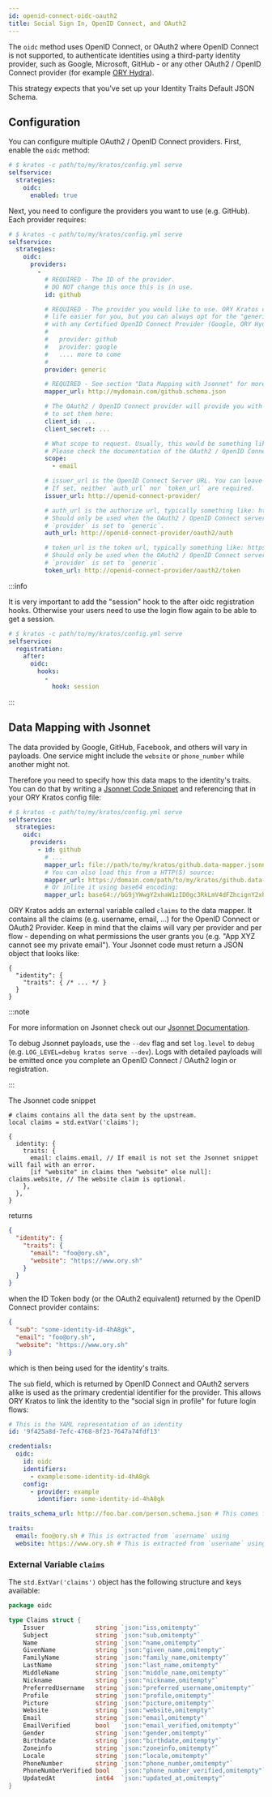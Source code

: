 ```yaml
---
id: openid-connect-oidc-oauth2
title: Social Sign In, OpenID Connect, and OAuth2
---
```


The `oidc` method uses OpenID Connect, or OAuth2 where OpenID Connect is not
supported, to authenticate identities using a third-party identity provider,
such as Google, Microsoft, GitHub - or any other OAuth2 / OpenID Connect
provider (for example [ORY Hydra](https://www.ory.sh/hydra)).


This strategy expects that you've set up your Identity Traits Default JSON Schema.

## Configuration

You can configure multiple OAuth2 / OpenID Connect providers. First, enable the
`oidc` method:

```yaml title="path/to/my/kratos/config.yml"
# $ kratos -c path/to/my/kratos/config.yml serve
selfservice:
  strategies:
    oidc:
      enabled: true
```

Next, you need to configure the providers you want to use (e.g. GitHub). Each
provider requires:

```yaml title="path/to/my/kratos/config.yml"
# $ kratos -c path/to/my/kratos/config.yml serve
selfservice:
  strategies:
    oidc:
      providers:
        -
          # REQUIRED - The ID of the provider.
          # DO NOT change this once this is in use.
          id: github

          # REQUIRED - The provider you would like to use. ORY Kratos comes with some predefined providers to make
          # life easier for you, but you can always opt for the "generic" provider, which works
          # with any Certified OpenID Connect Provider (Google, ORY Hydra, ...):
          #
          #   provider: github
          #   provider: google
          #   .... more to come
          #
          provider: generic

          # REQUIRED - See section "Data Mapping with Jsonnet" for more information.
          mapper_url: http://mydomain.com/github.schema.json

          # The OAuth2 / OpenID Connect provider will provide you with a OAuth2 Client ID and Client Secret. You need
          # to set them here:
          client_id: ...
          client_secret: ...

          # What scope to request. Usually, this would be something like "profile" or "email".
          # Please check the documentation of the OAuth2 / OpenID Connect provider to see what's allowed here.
          scope:
            - email

          # issuer_url is the OpenID Connect Server URL. You can leave this empty if `provider` is not set to `generic`.
          # If set, neither `auth_url` nor `token_url` are required.
          issuer_url: http://openid-connect-provider/

          # auth_url is the authorize url, typically something like: https://example.org/oauth2/auth
          # Should only be used when the OAuth2 / OpenID Connect server is not supporting OpenID Connect Discovery and when
          # `provider` is set to `generic`.
          auth_url: http://openid-connect-provider/oauth2/auth

          # token_url is the token url, typically something like: https://example.org/oauth2/token
          # Should only be used when the OAuth2 / OpenID Connect server is not supporting OpenID Connect Discovery and when
          # `provider` is set to `generic`.
          token_url: http://openid-connect-provider/oauth2/token
```

:::info

It is very important to add the "session" hook to the after oidc registration hooks. Otherwise your users need to
use the login flow again to be able to get a session.

```yaml title="path/to/my/kratos/config.yml"
# $ kratos -c path/to/my/kratos/config.yml serve
selfservice:
  registration:
    after:
      oidc:
        hooks:
          -
            hook: session
```

:::

## Data Mapping with Jsonnet

The data provided by Google, GitHub, Facebook, and others will vary in payloads.
One service might include the `website` or `phone_number` while another might not.

Therefore you need to specify how this data maps to the identity's traits. You
can do that by writing a [Jsonnet Code Snippet](../../reference/jsonnet.mdx) and referencing
that in your ORY Kratos config file:

```yaml title="path/to/my/kratos/config.yml"
# $ kratos -c path/to/my/kratos/config.yml serve
selfservice:
  strategies:
    oidc:
      providers:
        - id: github
          # ...
          mapper_url: file://path/to/my/kratos/github.data-mapper.jsonnet
          # You can also load this from a HTTP(S) source:
          mapper_url: https://domain.com/path/to/my/kratos/github.data-mapper.jsonnet
          # Or inline it using base64 encoding:
          mapper_url: base64://bG9jYWwgY2xhaW1zID0gc3RkLmV4dFZhcignY2xhaW1zJyk7CmlmIHN0ZC5sZW5ndGgoY2xhaW1zLnN1YikgPT0gMCB0aGVuCiAgZXJyb3IgJ2NsYWltIHN1YiBub3Qgc2V0JwplbHNlCiAgewogICAgaWRlbnRpdHk6IHsKICAgICAgdHJhaXRzOiB7CiAgICAgICAgZW1haWw6IGNsYWltcy5zdWIsCiAgICAgICAgW2lmICJ3ZWJzaXRlIiBpbiBjbGFpbXMgdGhlbiAid2Vic2l0ZSIgZWxzZSBudWxsXTogY2xhaW1zLndlYnNpdGUsCiAgICAgIH0sCiAgICB9LAogIH0=
```

ORY Kratos adds an external variable called `claims` to the data mapper. It contains
all the claims (e.g. username, email, ...) for the OpenID Connect or OAuth2 Provider.
Keep in mind that the claims will vary per provider and per flow - depending on
what permissions the user grants you (e.g. "App XYZ cannot see my private email").
Your Jsonnet code must return a JSON object that looks like:

```json5
{
  "identity": {
    "traits": { /* ... */ }
  }
}
```

:::note

For more information on Jsonnet check out our [Jsonnet Documentation](../../reference/jsonnet.mdx).

To debug Jsonnet payloads, use the `--dev` flag and set `log.level`
to `debug` (e.g. `LOG_LEVEL=debug kratos serve --dev`). Logs with detailed
payloads will be emitted once you complete an OpenID Connect / OAuth2 login
or registration.

:::

The Jsonnet code snippet

```jsonnet title="path/to/my/kratos/github.data-mapper.jsonnet"
# claims contains all the data sent by the upstream.
local claims = std.extVar('claims');

{
  identity: {
    traits: {
      email: claims.email, // If email is not set the Jsonnet snippet will fail with an error.
      [if "website" in claims then "website" else null]: claims.website, // The website claim is optional.
    },
  },
}
```

returns

```json
{
  "identity": {
    "traits": {
      "email": "foo@ory.sh",
      "website": "https://www.ory.sh"
    }
  }
}
```

when the ID Token body (or the OAuth2 equivalent) returned by the OpenID Connect provider
contains:

```json
{
  "sub": "some-identity-id-4hA8gk",
  "email": "foo@ory.sh",
  "website": "https://www.ory.sh"
}
```

which is then being used for the identity's traits.

The `sub` field, which is returned by OpenID Connect and OAuth2 servers alike is
used as the primary credential identifier for the provider. This allows ORY Kratos
to link the identity to the "social sign in profile" for future login flows:

```yaml
# This is the YAML representation of an identity
id: '9f425a8d-7efc-4768-8f23-7647a74fdf13'

credentials:
  oidc:
    id: oidc
    identifiers:
      - example:some-identity-id-4hA8gk
    config:
      - provider: example
        identifier: some-identity-id-4hA8gk

traits_schema_url: http://foo.bar.com/person.schema.json # This comes from the default identity schema url.

traits:
  email: foo@ory.sh # This is extracted from `username` using
  website: https://www.ory.sh # This is extracted from `username` using
```

### External Variable `claims`

The `std.ExtVar('claims')` object has the following structure and keys available:

```go
package oidc

type Claims struct {
	Issuer              string `json:"iss,omitempty"`
	Subject             string `json:"sub,omitempty"`
	Name                string `json:"name,omitempty"`
	GivenName           string `json:"given_name,omitempty"`
	FamilyName          string `json:"family_name,omitempty"`
	LastName            string `json:"last_name,omitempty"`
	MiddleName          string `json:"middle_name,omitempty"`
	Nickname            string `json:"nickname,omitempty"`
	PreferredUsername   string `json:"preferred_username,omitempty"`
	Profile             string `json:"profile,omitempty"`
	Picture             string `json:"picture,omitempty"`
	Website             string `json:"website,omitempty"`
	Email               string `json:"email,omitempty"`
	EmailVerified       bool   `json:"email_verified,omitempty"`
	Gender              string `json:"gender,omitempty"`
	Birthdate           string `json:"birthdate,omitempty"`
	Zoneinfo            string `json:"zoneinfo,omitempty"`
	Locale              string `json:"locale,omitempty"`
	PhoneNumber         string `json:"phone_number,omitempty"`
	PhoneNumberVerified bool   `json:"phone_number_verified,omitempty"`
	UpdatedAt           int64  `json:"updated_at,omitempty"`
}
```
